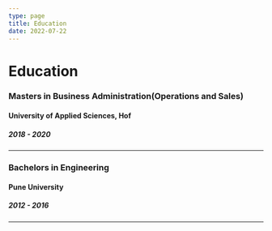 ```yaml
---
type: page
title: Education
date: 2022-07-22
---
```


# Education


### Masters in Business Administration(Operations and Sales)
#### University of Applied Sciences, Hof
##### 2018 - 2020

---

### Bachelors in Engineering
#### Pune University
##### 2012 - 2016

---